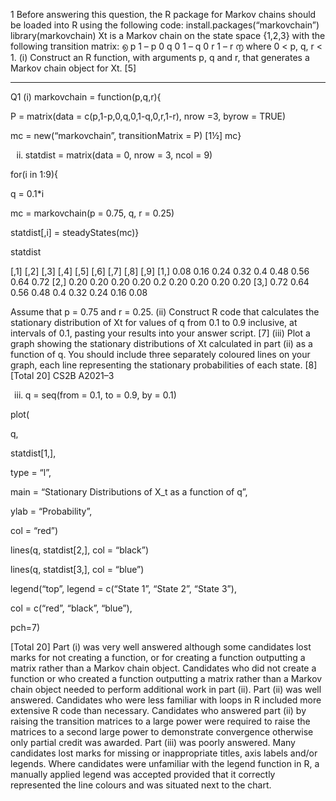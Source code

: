 
1 Before answering this question, the R package for Markov chains should be loaded 
into R using the following code: 
install.packages("markovchain") 
library(markovchain)
Xt is a Markov chain on the state space {1,2,3} with the following transition matrix: 
൭
p 1 – p 0
q 0 1 – q
0 r 1 – r
൱
where 0 < p, q, r < 1. 
(i) Construct an R function, with arguments p, q and r, that generates a Markov 
chain object for Xt. [5] 

------------------

Q1
(i)
markovchain = 
function(p,q,r){ 
 

P = matrix(data = c(p,1-p,0,q,0,1-q,0,r,1-r),
nrow =3, byrow = TRUE) 
 

mc = new("markovchain", transitionMatrix = P) [1½]
mc} 
 

(ii)
statdist = matrix(data = 0, nrow = 3, ncol = 9) 
 

for(i in 1:9){ 
 

q = 0.1*i 
 

mc = markovchain(p = 0.75, q, r = 0.25) 
 

statdist[,i] = steadyStates(mc)} 
 

statdist 
 

 [,1] [,2] [,3] [,4] [,5] [,6] [,7] [,8] [,9]
[1,] 0.08 0.16 0.24 0.32 0.4 0.48 0.56 0.64 0.72
[2,] 0.20 0.20 0.20 0.20 0.2 0.20 0.20 0.20 0.20
[3,] 0.72 0.64 0.56 0.48 0.4 0.32 0.24 0.16 0.08

 

 Assume that p = 0.75 and r = 0.25. 
(ii) Construct R code that calculates the stationary distribution of Xt for values of 
q from 0.1 to 0.9 inclusive, at intervals of 0.1, pasting your results into your 
answer script. [7] 
(iii) Plot a graph showing the stationary distributions of Xt calculated in part (ii) as 
a function of q. You should include three separately coloured lines on your 
graph, each line representing the stationary probabilities of each state. [8] 
 [Total 20] CS2B A2021–3 

(iii)
q = seq(from = 0.1, to = 0.9, by = 0.1) 
 

plot( 
 

q, 
 

statdist[1,], 
 

type = "l", 
 

main = "Stationary Distributions of X_t as a
function of q", 
 

ylab = "Probability", 
 

col = "red") 
 

lines(q, statdist[2,], col = "black") 
 

lines(q, statdist[3,], col = "blue") 
 

legend("top", 
legend = c("State 1", "State 2", "State 3"), 
 

col = c("red", "black", "blue"), 
 

pch=7)



 

[Total 20]
Part (i) was very well answered although some candidates lost marks for not creating 
a function, or for creating a function outputting a matrix rather than a Markov chain 
object. Candidates who did not create a function or who created a function outputting 
a matrix rather than a Markov chain object needed to perform additional work in part 
(ii). 
Part (ii) was well answered. Candidates who were less familiar with loops in R 
included more extensive R code than necessary. Candidates who answered part (ii) by 
raising the transition matrices to a large power were required to raise the matrices to 
a second large power to demonstrate convergence otherwise only partial credit was 
awarded.
Part (iii) was poorly answered. Many candidates lost marks for missing or 
inappropriate titles, axis labels and/or legends. Where candidates were unfamiliar 
with the legend function in R, a manually applied legend was accepted provided that it 
correctly represented the line colours and was situated next to the chart.


